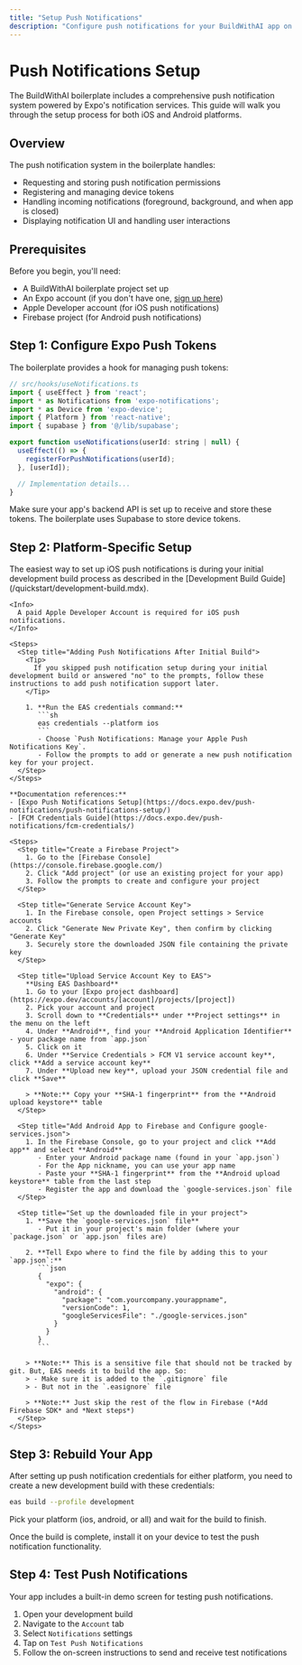 ```yaml
---
title: "Setup Push Notifications"
description: "Configure push notifications for your BuildWithAI app on iOS and Android"
---
```


# Push Notifications Setup

The BuildWithAI boilerplate includes a comprehensive push notification system powered by Expo's notification services. This guide will walk you through the setup process for both iOS and Android platforms.

## Overview

The push notification system in the boilerplate handles:

- Requesting and storing push notification permissions
- Registering and managing device tokens
- Handling incoming notifications (foreground, background, and when app is closed)
- Displaying notification UI and handling user interactions

## Prerequisites

Before you begin, you'll need:

- A BuildWithAI boilerplate project set up
- An Expo account (if you don't have one, [sign up here](https://expo.dev/signup))
- Apple Developer account (for iOS push notifications)
- Firebase project (for Android push notifications)

## Step 1: Configure Expo Push Tokens

The boilerplate provides a hook for managing push tokens:

```jsx
// src/hooks/useNotifications.ts
import { useEffect } from 'react';
import * as Notifications from 'expo-notifications';
import * as Device from 'expo-device';
import { Platform } from 'react-native';
import { supabase } from '@/lib/supabase';

export function useNotifications(userId: string | null) {
  useEffect(() => {
    registerForPushNotifications(userId);
  }, [userId]);

  // Implementation details...
}
```

Make sure your app's backend API is set up to receive and store these tokens. The boilerplate uses Supabase to store device tokens.

## Step 2: Platform-Specific Setup

<Tabs>
  <Tab title="iOS Setup (APNs)">
    <Note>
      The easiest way to set up iOS push notifications is during your initial development build process as described in the [Development Build Guide](/quickstart/development-build.mdx).
    </Note>

    <Info>
      A paid Apple Developer Account is required for iOS push notifications.
    </Info>

    <Steps>
      <Step title="Adding Push Notifications After Initial Build">
        <Tip>
          If you skipped push notification setup during your initial development build or answered "no" to the prompts, follow these instructions to add push notification support later.
        </Tip>

        1. **Run the EAS credentials command:**
           ```sh
           eas credentials --platform ios
           ```
           - Choose `Push Notifications: Manage your Apple Push Notifications Key`.
           - Follow the prompts to add or generate a new push notification key for your project.
      </Step>
    </Steps>
  </Tab>
  
  <Tab title="Android Setup (FCM)">

    **Documentation references:**
    - [Expo Push Notifications Setup](https://docs.expo.dev/push-notifications/push-notifications-setup/)
    - [FCM Credentials Guide](https://docs.expo.dev/push-notifications/fcm-credentials/)

    <Steps>
      <Step title="Create a Firebase Project">
        1. Go to the [Firebase Console](https://console.firebase.google.com/)
        2. Click "Add project" (or use an existing project for your app)
        3. Follow the prompts to create and configure your project
      </Step>

      <Step title="Generate Service Account Key">
        1. In the Firebase console, open Project settings > Service accounts
        2. Click "Generate New Private Key", then confirm by clicking "Generate Key"
        3. Securely store the downloaded JSON file containing the private key
      </Step>

      <Step title="Upload Service Account Key to EAS">
        **Using EAS Dashboard**
        1. Go to your [Expo project dashboard](https://expo.dev/accounts/[account]/projects/[project])
        2. Pick your account and project
        3. Scroll down to **Credentials** under **Project settings** in the menu on the left
        4. Under **Android**, find your **Android Application Identifier** - your package name from `app.json`
        5. Click on it
        6. Under **Service Credentials > FCM V1 service account key**, click **Add a service account key**
        7. Under **Upload new key**, upload your JSON credential file and click **Save**

        > **Note:** Copy your **SHA-1 fingerprint** from the **Android upload keystore** table
      </Step>

      <Step title="Add Android App to Firebase and Configure google-services.json">
        1. In the Firebase Console, go to your project and click **Add app** and select **Android**
           - Enter your Android package name (found in your `app.json`)
           - For the App nickname, you can use your app name
           - Paste your **SHA-1 fingerprint** from the **Android upload keystore** table from the last step
           - Register the app and download the `google-services.json` file
      </Step>

      <Step title="Set up the downloaded file in your project">
        1. **Save the `google-services.json` file**
           - Put it in your project's main folder (where your `package.json` or `app.json` files are)

        2. **Tell Expo where to find the file by adding this to your `app.json`:**
           ```json
           {
             "expo": {
               "android": {
                 "package": "com.yourcompany.yourappname",
                 "versionCode": 1,
                 "googleServicesFile": "./google-services.json"
               }
             }
           }
           ```

        > **Note:** This is a sensitive file that should not be tracked by git. But, EAS needs it to build the app. So:
        > - Make sure it is added to the `.gitignore` file
        > - But not in the `.easignore` file

        > **Note:** Just skip the rest of the flow in Firebase (*Add Firebase SDK* and *Next steps*)
      </Step>
    </Steps>
  </Tab>
</Tabs>

## Step 3: Rebuild Your App

After setting up push notification credentials for either platform, you need to create a new development build with these credentials:

```bash
eas build --profile development
```

Pick your platform (ios, android, or all) and wait for the build to finish.

Once the build is complete, install it on your device to test the push notification functionality.

## Step 4: Test Push Notifications

<Info>
  Your app includes a built-in demo screen for testing push notifications.  
</Info>

1. Open your development build
2. Navigate to the `Account` tab
3. Select `Notifications` settings
4. Tap on `Test Push Notifications`
5. Follow the on-screen instructions to send and receive test notifications